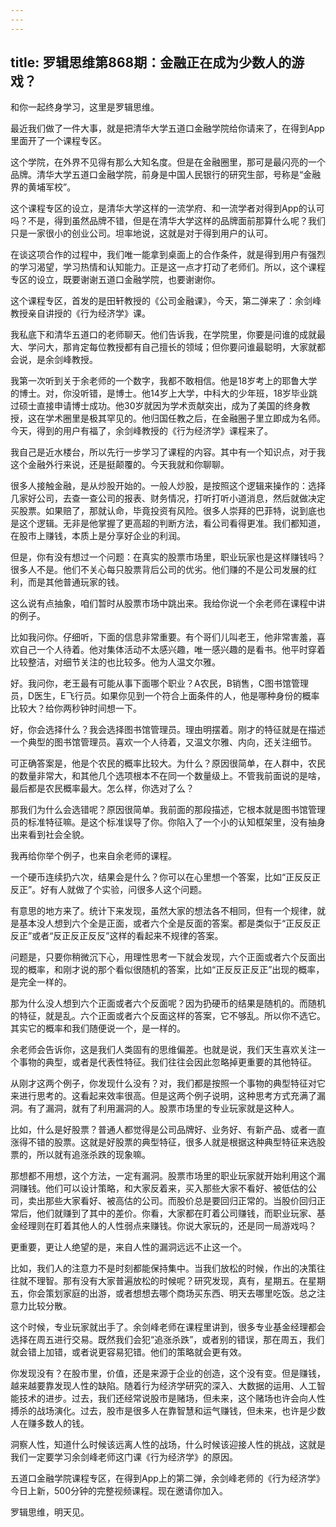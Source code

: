 ```yaml
---
---
---
```

title: 罗辑思维第868期：金融正在成为少数人的游戏？
---

和你一起终身学习，这里是罗辑思维。

最近我们做了一件大事，就是把清华大学五道口金融学院给你请来了，在得到App里面开了一个课程专区。

这个学院，在外界不见得有那么大知名度。但是在金融圈里，那可是最闪亮的一个品牌。清华大学五道口金融学院，前身是中国人民银行的研究生部，号称是“金融界的黄埔军校”。

这个课程专区的设立，是清华大学这样的一流学府、和一流学者对得到App的认可吗？不是，得到虽然品牌不错，但是在清华大学这样的品牌面前那算什么呢？我们只是一家很小的创业公司。坦率地说，这就是对于得到用户的认可。

在谈这项合作的过程中，我们唯一能拿到桌面上的合作条件，就是得到用户有强烈的学习渴望，学习热情和认知能力。正是这一点才打动了老师们。所以，这个课程专区的设立，既要谢谢五道口金融学院，也要谢谢你。

这个课程专区，首发的是田轩教授的《公司金融课》，今天，第二弹来了：余剑峰教授亲自讲授的《行为经济学》课。

我私底下和清华五道口的老师聊天。他们告诉我，在学院里，你要是问谁的成就最大、学问大，那肯定每位教授都有自己擅长的领域；但你要问谁最聪明，大家就都会说，是余剑峰教授。

我第一次听到关于余老师的一个数字，我都不敢相信。他是18岁考上的耶鲁大学的博士。对，你没听错，是博士。他14岁上大学，中科大的少年班，18岁毕业跳过硕士直接申请博士成功。他30岁就因为学术贡献突出，成为了美国的终身教授，这在学术圈里是极其罕见的。他归国任教之后，在金融圈子里立即成为名师。今天，得到的用户有福了，余剑峰教授的《行为经济学》课程来了。

我自己是近水楼台，所以先行一步学习了课程的内容。其中有一个知识点，对于我这个金融外行来说，还是挺颠覆的。今天我就和你聊聊。

很多人接触金融，是从炒股开始的。一般人炒股，是按照这个逻辑来操作的：选择几家好公司，去查一查公司的报表、财务情况，打听打听小道消息，然后就做决定买股票。如果赔了，那就认命，毕竟投资有风险。很多人崇拜的巴菲特，说到底也是这个逻辑。无非是他掌握了更高超的判断方法，看公司看得更准。我们都知道，在股市上赚钱，本质上是分享好企业的利润。

但是，你有没有想过一个问题：在真实的股票市场里，职业玩家也是这样赚钱吗？很多人不是。他们不关心每只股票背后公司的优劣。他们赚的不是公司发展的红利，而是其他普通玩家的钱。

这么说有点抽象，咱们暂时从股票市场中跳出来。我给你说一个余老师在课程中讲的例子。

比如我问你。仔细听，下面的信息非常重要。有个哥们儿叫老王，他非常害羞，喜欢自己一个人待着。他对集体活动不太感兴趣，唯一感兴趣的是看书。他平时穿着比较整洁，对细节关注的也比较多。他为人温文尔雅。

好。我问你，老王最有可能从事下面哪个职业？A农民，B销售，C图书馆管理员，D医生，E飞行员。如果你见到一个符合上面条件的人，他是哪种身份的概率比较大？给你两秒钟时间想一下。

好，你会选择什么？我会选择图书馆管理员。理由明摆着。刚才的特征就是在描述一个典型的图书馆管理员。喜欢一个人待着，又温文尔雅、内向，还关注细节。

可正确答案是，他是个农民的概率比较大。为什么？原因很简单，在人群中，农民的数量非常大，和其他几个选项根本不在同一个数量级上。不管我前面说的是啥，最后都是农民概率最大。怎么样，你选对了么？

那我们为什么会选错呢？原因很简单。我前面的那段描述，它根本就是图书馆管理员的标准特征嘛。是这个标准误导了你。你陷入了一个小的认知框架里，没有抽身出来看到社会全貌。

我再给你举个例子，也来自余老师的课程。

一个硬币连续扔六次，结果会是什么？你可以在心里想一个答案，比如“正反反正反正”。好有人就做了个实验，问很多人这个问题。

有意思的地方来了。统计下来发现，虽然大家的想法各不相同，但有一个规律，就是基本没人想到六个全是正面，或者六个全是反面的答案。都是类似于“正反反正反正”或者“反正反正反反”这样的看起来不规律的答案。

问题是，只要你稍微沉下心，用理性思考一下就会发现，六个正面或者六个反面出现的概率，和刚才说的那个看似很随机的答案，比如“正反反正反正”出现的概率，是完全一样的。

那为什么没人想到六个正面或者六个反面呢？因为扔硬币的结果是随机的。而随机的特征，就是乱。六个正面或者六个反面这样的答案，它不够乱。所以你不选它。其实它的概率和我们随便说一个，是一样的。

余老师会告诉你，这是我们人类固有的思维偏差。也就是说，我们天生喜欢关注一个事物的典型，或者是代表性特征。我们往往会因此忽略掉更重要的其他特征。

从刚才这两个例子，你发现什么没有？对，我们都是按照一个事物的典型特征对它来进行思考的。这看起来效率很高。但是这两个例子说明，这种思考方式充满了漏洞。有了漏洞，就有了利用漏洞的人。股票市场里的专业玩家就是这种人。

比如，什么是好股票？普通人都觉得是公司品牌好、业务好、有新产品、或者一直涨得不错的股票。这就是好股票的典型特征，很多人就是根据这种典型特征来选股票的，所以就有追涨杀跌的现象嘛。

那想都不用想，这个方法，一定有漏洞。股票市场里的职业玩家就开始利用这个漏洞赚钱。他们可以设计策略，和大家反着来，买入那些大家不看好、被低估的公司，卖出那些大家看好、被高估的公司。而股价总是要回归正常的。当股价回归正常后，他们就赚到了其中的差价。你看，大家都在盯着公司赚钱，而职业玩家、基金经理则在盯着其他人的人性弱点来赚钱。你说大家玩的，还是同一局游戏吗？

更重要，更让人绝望的是，来自人性的漏洞远远不止这一个。

比如，我们人的注意力不是时刻都能保持集中。当我们放松的时候，作出的决策往往就不理智。那有没有大家普遍放松的时候呢？研究发现，真有，星期五。在星期五，你会策划家庭的出游，或者想想去哪个商场买东西、明天去哪里吃饭。总之注意力比较分散。

这个时候，专业玩家就出手了。余剑峰老师在课程里讲到，很多专业基金经理都会选择在周五进行交易。既然我们会犯“追涨杀跌”，或者别的错误，那在周五，我们就会错上加错，或者说更容易犯错。他们的策略就会更有效。

你发现没有？在股市里，价值，还是来源于企业的创造，这个没有变。但是赚钱，越来越要靠发现人性的缺陷。随着行为经济学研究的深入、大数据的运用、人工智能技术的进步。过去，我们还经常说股市是赌场，但未来，这个赌场也许会向人性搏杀的战场演化。过去，股市是很多人在靠智慧和运气赚钱，但未来，也许是少数人在赚多数人的钱。

洞察人性，知道什么时候该远离人性的战场，什么时候该迎接人性的挑战，这就是我们一定要学习余剑峰老师这门课《行为经济学》的原因。

五道口金融学院课程专区，在得到App上的第二弹，余剑峰老师的《行为经济学》今日上新，500分钟的完整视频课程。现在邀请你加入。

罗辑思维，明天见。

